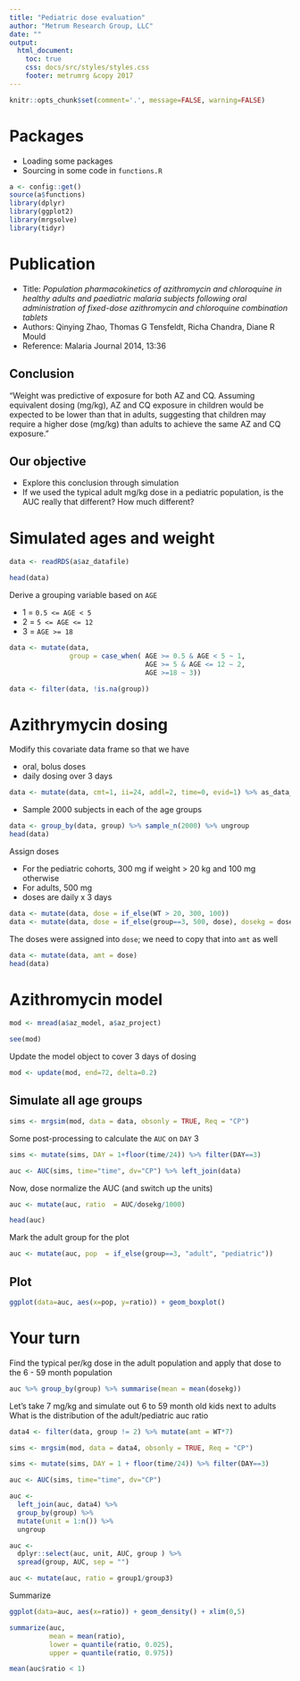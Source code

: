```yaml
---
title: "Pediatric dose evaluation"
author: "Metrum Research Group, LLC"
date: ""
output: 
  html_document: 
    toc: true
    css: docs/src/styles/styles.css
    footer: metrumrg &copy 2017
---
```


```r
knitr::opts_chunk$set(comment='.', message=FALSE, warning=FALSE)
```

# Packages

- Loading some packages
- Sourcing in some code in `functions.R`

```r
a <- config::get()
source(a$functions)
library(dplyr)
library(ggplot2)
library(mrgsolve)
library(tidyr)
```

# Publication

- Title: *Population pharmacokinetics of azithromycin and chloroquine in healthy adults and paediatric malaria subjects following oral administration of fixed-dose azithromycin and chloroquine combination tablets*
- Authors: Qinying Zhao, Thomas G Tensfeldt, Richa Chandra, Diane R Mould
- Reference: Malaria Journal 2014, 13:36

## Conclusion
"Weight was predictive of exposure for both AZ and CQ. Assuming equivalent dosing (mg/kg), AZ and CQ exposure in children would be expected to be lower than that in adults, suggesting that children may require a higher dose (mg/kg) than adults to achieve the same AZ and CQ exposure."


## Our objective
- Explore this conclusion through simulation
- If we used the typical adult mg/kg dose in a pediatric population, 
is the AUC really that different?  How much different?

# Simulated ages and weight

```r
data <- readRDS(a$az_datafile) 

head(data)
```

Derive a grouping variable based on `AGE`

- 1 = `0.5 <= AGE < 5`
- 2 = `5 <= AGE <= 12`
- 3 = `AGE >= 18`

```r
data <- mutate(data, 
               group = case_when( AGE >= 0.5 & AGE < 5 ~ 1, 
                                  AGE >= 5 & AGE <= 12 ~ 2,
                                  AGE >=18 ~ 3))

data <- filter(data, !is.na(group))
```


# Azithrymycin dosing

Modify this covariate data frame so that we have 

- oral, bolus doses
- daily dosing over 3 days

```r
data <- mutate(data, cmt=1, ii=24, addl=2, time=0, evid=1) %>% as_data_frame
```

* Sample 2000 subjects in each of the age groups

```r
data <- group_by(data, group) %>% sample_n(2000) %>% ungroup
head(data)
```

Assign doses

- For the pediatric cohorts, 300 mg if weight > 20 kg and 100 mg otherwise
- For adults, 500 mg
- doses are daily x 3 days

```r
data <- mutate(data, dose = if_else(WT > 20, 300, 100))
data <- mutate(data, dose = if_else(group==3, 500, dose), dosekg = dose/WT)
```

The doses were assigned into `dose`; we need to copy that into
`amt` as well

```r
data <- mutate(data, amt = dose)
head(data)
```


# Azithromycin model
```r
mod <- mread(a$az_model, a$az_project)

see(mod)
```


Update the model object to cover 3 days of dosing
```r
mod <- update(mod, end=72, delta=0.2)
```

## Simulate all age groups

```r
sims <- mrgsim(mod, data = data, obsonly = TRUE, Req = "CP")
```


Some post-processing to calculate the `AUC` on `DAY` 3
```r
sims <- mutate(sims, DAY = 1+floor(time/24)) %>% filter(DAY==3)

auc <- AUC(sims, time="time", dv="CP") %>% left_join(data)
```

Now, dose normalize the AUC (and switch up the units)
```r
auc <- mutate(auc, ratio  = AUC/dosekg/1000)

head(auc)
```

Mark the adult group for the plot
```r
auc <- mutate(auc, pop  = if_else(group==3, "adult", "pediatric"))
```



## Plot
```r
ggplot(data=auc, aes(x=pop, y=ratio)) + geom_boxplot()
```



# Your turn
 
Find the typical per/kg dose in the adult population and 
apply that dose to the 6 - 59 month population
 
```r
auc %>% group_by(group) %>% summarise(mean = mean(dosekg))
```

Let's take 7 mg/kg and simulate out 6 to 59 month old kids next to adults
What is the distribution of the adult/pediatric auc ratio

```r
data4 <- filter(data, group != 2) %>% mutate(amt = WT*7)
```

```r

sims <- mrgsim(mod, data = data4, obsonly = TRUE, Req = "CP")

sims <- mutate(sims, DAY = 1 + floor(time/24)) %>% filter(DAY==3)

auc <- AUC(sims, time="time", dv="CP") 

auc <- 
  left_join(auc, data4) %>% 
  group_by(group) %>%
  mutate(unit = 1:n()) %>%
  ungroup

auc <- 
  dplyr::select(auc, unit, AUC, group ) %>% 
  spread(group, AUC, sep = "")

auc <- mutate(auc, ratio = group1/group3)
```

Summarize

```r
ggplot(data=auc, aes(x=ratio)) + geom_density() + xlim(0,5)

summarize(auc, 
          mean = mean(ratio), 
          lower = quantile(ratio, 0.025), 
          upper = quantile(ratio, 0.975))
```

```r
mean(auc$ratio < 1)
```

